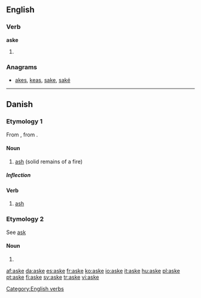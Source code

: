 ==English==

===Verb===
'''aske'''

# {{obsolete spelling of|ask}}

===Anagrams===
* [[akes#English|akes]], [[keas#English|keas]], [[sake#English|sake]], [[saké#English|saké]]

[[Category:English verbs]]

----

==Danish==

===Etymology 1===
From {{etyl|non|da}} {{term|aska|||lang=non}}, from {{proto|Germanic|asko|lang=da}}.

====Noun====
{{da-noun|n|r}}

# [[ash]] (solid remains of a fire)

=====Inflection=====
{{da-noun-infl|n|r}}

====Verb====
{{da-verb|ask|aske|asker|askede|har|asket}}

# [[ash]]

===Etymology 2===
See [[ask#Danish|ask]]

====Noun====
{{infl|da|noun form|g=c}}

# {{form of|plural indefinite|ask|lang=da}}

[[af:aske]]
[[da:aske]]
[[es:aske]]
[[fr:aske]]
[[ko:aske]]
[[io:aske]]
[[it:aske]]
[[hu:aske]]
[[pl:aske]]
[[pt:aske]]
[[fi:aske]]
[[sv:aske]]
[[tr:aske]]
[[vi:aske]]